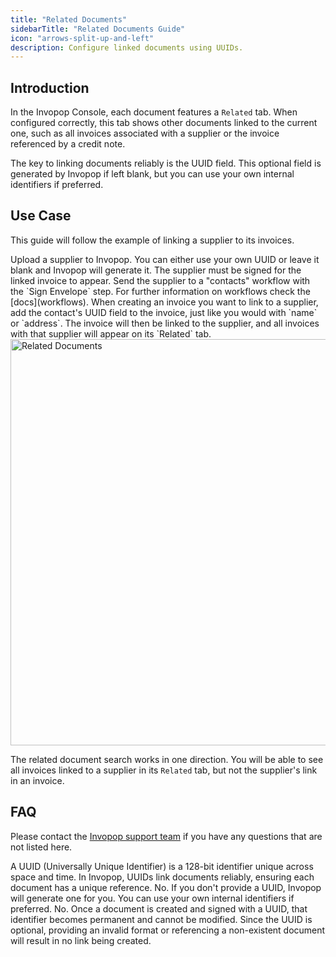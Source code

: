 ```yaml
---
title: "Related Documents"
sidebarTitle: "Related Documents Guide"
icon: "arrows-split-up-and-left"
description: Configure linked documents using UUIDs.
---
```


## Introduction

In the Invopop Console, each document features a `Related` tab. When configured correctly, this tab shows other documents linked to the current one, such as all invoices associated with a supplier or the invoice referenced by a credit note.

The key to linking documents reliably is the UUID field. This optional field is generated by Invopop if left blank, but you can use your own internal identifiers if preferred.

## Use Case

This guide will follow the example of linking a supplier to its invoices.

<Steps>

<Step title="Upload the supplier">
Upload a supplier to Invopop. You can either use your own UUID or leave it blank and Invopop will generate it.
</Step>

<Step title="Sign the supplier">
The supplier must be signed for the linked invoice to appear. Send the supplier to a "contacts" workflow with the `Sign Envelope` step. For further information on workflows check the [docs](workflows).
</Step>

<Step title="Link the invoice">
When creating an invoice you want to link to a supplier, add the contact's UUID field to the invoice, just like you would with `name` or `address`. The invoice will then be linked to the supplier, and all invoices with that supplier will appear on its `Related` tab.
</Step>

</Steps>

<Frame caption="How an invoice appears on the supplier's Related tab">
  <img
    alt="Related Documents"
    src="/guides/images/related-docs.png"
    width="650px"
  />
</Frame>


<Warning>The related document search works in one direction. You will be able to see all invoices linked to a supplier in its `Related` tab, but not the supplier's link in an invoice. </Warning>

## FAQ

Please contact the [Invopop support team](email:support@invopop.com) if you have any questions that are not listed here.

<AccordionGroup>

<Accordion title="What is a UUID?">
A UUID (Universally Unique Identifier) is a 128-bit identifier unique across space and time. In Invopop, UUIDs link documents reliably, ensuring each document has a unique reference.
</Accordion>

<Accordion title="Do I need to generate my own UUIDs?">
No. If you don't provide a UUID, Invopop will generate one for you. You can use your own internal identifiers if preferred.
</Accordion>

<Accordion title="Can I change a document's UUID after creation?">
No. Once a document is created and signed with a UUID, that identifier becomes permanent and cannot be modified.
</Accordion>

<Accordion title="What happens if I use an invalid UUID?">
Since the UUID is optional, providing an invalid format or referencing a non-existent document will result in no link being created.
</Accordion>

</AccordionGroup>
